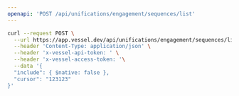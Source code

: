 ```yaml
---
openapi: 'POST /api/unifications/engagement/sequences/list'
---
```


<RequestExample>

```bash Request
curl --request POST \
  --url https://app.vessel.dev/api/unifications/engagement/sequences/list \
  --header 'Content-Type: application/json' \
  --header 'x-vessel-api-token: ' \
  --header 'x-vessel-access-token: '\
  --data '{
  "include": { $native: false },
  "cursor": "123123"
}'
```

</RequestExample>
